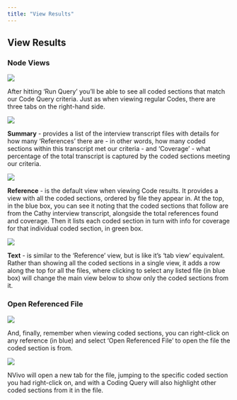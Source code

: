 ```yaml
---
title: "View Results"
---
```


## View Results


### Node Views

![](../images/coding-query10.png)

After hitting 'Run Query' you'll be able to see all coded sections that match our Code Query criteria. Just as when viewing regular Codes, there are three tabs on the right-hand side.

![](../images/summary.png)

**Summary** - provides a list of the interview transcript files with details for how many 'References' there are - in other words, how many coded sections within this transcript met our criteria - and 'Coverage' - what percentage of the total transcript is captured by the coded sections meeting our criteria.

![](../images/reference.png)

**Reference** - is the default view when viewing Code results. It provides a view with all the coded sections, ordered by file they appear in. At the top, in the blue box, you can see it noting that the coded sections that follow are from the Cathy interview transcript, alongside the total references found and coverage. Then it lists each coded section in turn with info for coverage for that individual coded section, in green box.

![](../images/text.png)

**Text** - is similar to the 'Reference' view, but is like it's 'tab view' equivalent. Rather than showing all the coded sections in a single view, it adds a row along the top for all the files, where clicking to select any listed file (in blue box) will change the main view below to show only the coded sections from it.

### Open Referenced File

![](../images/open-referenced-file.png)

And, finally, remember when viewing coded sections, you can right-click on any reference (in blue) and select 'Open Referenced File' to open the file the coded section is from.

![](../images/opened-referenced-file.png)

NVivo will open a new tab for the file, jumping to the specific coded section you had right-click on, and with a Coding Query will also highlight other coded sections from it in the file.

